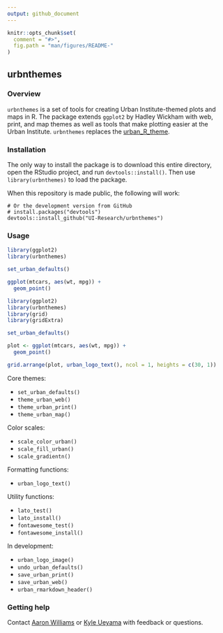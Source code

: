 ```yaml
---
output: github_document
---
```


<!-- README.md is generated from README.Rmd. Please edit that file -->

```r
knitr::opts_chunk$set(
  comment = "#>",
  fig.path = "man/figures/README-"
)
```

## urbnthemes

### Overview

`urbnthemes` is a set of tools for creating Urban Institute-themed plots and maps in R. The package extends `ggplot2` by Hadley Wickham with web, print, and map themes as well as tools that make plotting easier at the Urban Institute. `urbnthemes` replaces the [urban_R_theme](https://github.com/UrbanInstitute/urban_R_theme).

### Installation

The only way to install the package is to download this entire directory, open the RStudio project, and run `devtools::install()`. Then use `library(urbnthemes)` to load the package.

When this repository is made public, the following will work:

```
# Or the development version from GitHub
# install.packages("devtools")
devtools::install_github("UI-Research/urbnthemes")
```

### Usage


```r
library(ggplot2)
library(urbnthemes)

set_urban_defaults()

ggplot(mtcars, aes(wt, mpg)) +
  geom_point()
```

```r
library(ggplot2)
library(urbnthemes)
library(grid)
library(gridExtra)

set_urban_defaults()

plot <- ggplot(mtcars, aes(wt, mpg)) +
  geom_point()

grid.arrange(plot, urban_logo_text(), ncol = 1, heights = c(30, 1))

```

Core themes:

* `set_urban_defaults()`
* `theme_urban_web()`
* `theme_urban_print()`
* `theme_urban_map()`

Color scales:

* `scale_color_urban()`
* `scale_fill_urban()`
* `scale_gradientn()`

Formatting functions:

* `urban_logo_text()`

Utility functions:

* `lato_test()`
* `lato_install()`
* `fontawesome_test()`
* `fontawesome_install()`

In development:

* `urban_logo_image()`
* `undo_urban_defaults()`
* `save_urban_print()`
* `save_urban_web()`
* `urban_rmarkdown_header()`

### Getting help

Contact [Aaron Williams](awilliams@urban.org) or [Kyle Ueyama](kueyama@urban.org) with feedback or questions. 
